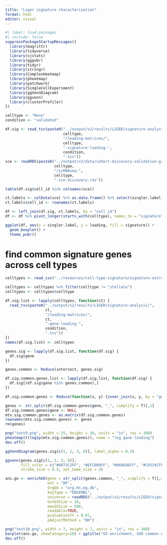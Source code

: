 ```yaml
---
title: "Liger signature characterization"
format: html
editor: visual
---
```


```r
#| label: load-packages
#| include: false
suppressPackageStartupMessages({
  library(magrittr)
  library(tidyverse)
  library(sjstats)
  library(ggpubr)
  library(tidyr)
  library(stringr)
  library(ComplexHeatmap)
  library(pheatmap)
  library(patchwork)
  library(SingleCellExperiment)
  library(ggVennDiagram)
  library(ggvenn)
  library(clusterProfiler)
})
```

```r
celltype <- "Mono"
condition <- "validated"
```

```r
df.sig <- read_tsv(paste0("../output/v2/results/LIGER/signature-analysis/", 
                          celltype, 
                          "/loading-matrices/", 
                          celltype, 
                          "-signature-loading-", 
                          condition, 
                          ".tsv"))
sce <- readRDS(paste0("../output/v2/data/cohort-discovery-validation-grouping/", 
                      celltype, 
                      "/scRNAseq-", 
                      celltype, 
                      "-sce-discovery.rds"))
```

```r
table(df.sig$cell_id %in% colnames(sce))
```

```r
ct.labels <- colData(sce) %>% as.data.frame() %>% select(singler.label)
ct.labels$cell_id <- rownames(ct.labels)
```

```r
df <- left_join(df.sig, ct.labels, by = "cell_id")
df <- df %>% pivot_longer(starts_with(celltype), names_to = "signature", values_to = "loading")
```

```r
ggplot(df, aes(x = singler.label, y = loading, fill = signature)) + 
  geom_boxplot() + 
  theme_pubr()
```

# find common signature genes across cell types 
```r
celltypes <- read_csv("../resources/cell-type-signature/signature-extraction/parameterlist.csv")
```

```r
celltypes <- celltypes %>% filter(celltype != "stellate")
celltypes <- celltypes$celltype
```

```r
df.sig.list <- lapply(celltypes, function(ct) {
  read_tsv(paste0("../output/v2/results/LIGER/signature-analysis/", 
                  ct, 
                  "/loading-matrices/", 
                  ct, 
                  "-gene-loading-", 
                  condition, 
                  ".tsv"))
})
names(df.sig.list) <- celltypes
```

```r
genes.sig <- lapply(df.sig.list, function(df.sig) {
  df.sig$gene
})
```

```r
genes.common <- Reduce(intersect, genes.sig)
```

```r
df.sig.common.genes.list <- lapply(df.sig.list, function(df.sig) {
  df.sig[(df.sig$gene %in% genes.common),]
})
```

```r
df.sig.common.genes <- Reduce(function(x, y) {inner_join(x, y, by = "gene")}, df.sig.common.genes.list)
```

```r
genes <- str_split(df.sig.common.genes$gene, "_", simplify = T)[,1]
df.sig.common.genes$gene <- NULL
mtx.sig.common.genes <- as.matrix(df.sig.common.genes)
rownames(mtx.sig.common.genes) <- genes
rm(genes)
```

```r
png("test9.png", width = 25, height = 10, units = "in", res = 300)
pheatmap(t(log1p(mtx.sig.common.genes)), name = "log gene loading")
dev.off()
```

```r
ggVennDiagram(genes.sig[c(1, 2, 3, 8)], label_alpha = 0.3)
```

```r
ggvenn(genes.sig[c(1, 2, 3, 8)],
       fill_color = c("#0073C2FF", "#EFC000FF", "#868686FF", "#CD534CFF"),
       stroke_size = 0.5, set_name_size = 4)
```

```r
ans.go <- enrichGO(gene = str_split(genes.common, "_", simplify = T)[,2], 
                   ont = "BP",
                   OrgDb = "org.Hs.eg.db",
                   keyType = "ENSEMBL",
                   universe = readRDS("../output/v2/results/LIGER/signature-analysis/ductal/enrichment-analysis/ductal-signature-geneuniverse-validated.rds"),
                   minGSSize = 10,
                   maxGSSize = 500,
                   readable=TRUE,
                   pvalueCutoff = 0.01,
                   pAdjustMethod = "BH")
```

```r
png("test10.png", width = 7, height = 7, units = "in", res = 300)
barplot(ans.go, showCategory=10) + ggtitle("GO enrichment, 169 common genes")
dev.off()
```






